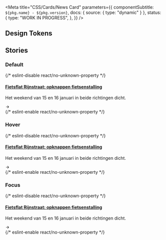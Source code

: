
<Meta
  title="CSS/Cards/News Card"
  parameters={{
    componentSubtitle: `${pkg.name} - ${pkg.version}`,
    docs: { source: { type: "dynamic" } },
    status: {
      type: "WORK IN PROGRESS",
    },
  }}
/>

<Description markdown={readme} />

## Design Tokens

<DesignTokenDocBlock categoryName="Hero" viewType="table" />

## Stories

### Default

<Canvas>
  {/* eslint-disable react/no-unknown-property */}
  <Story name="Default">
    <div class="denhaag-card-news">
      <img class="denhaag-card-news__image" src="https://via.placeholder.com/307x173" alt="" />
      <div class="denhaag-card-news__content">
        <h4 class="utrecht-heading-4 denhaag-card-news__heading">
          <a class="denhaag-card-news__link" href="#example-url">
            Fietsflat Rijnstraat: opknappen fietsenstalling
          </a>
        </h4>
        <p class="utrecht-paragraph denhaag-card-news__paragraph">
          Het weekend van 15 en 16 januari in beide richtingen dicht.
        </p>
        <div className="denhaag-card-news__icon">
          <svg
            aria-hidden="true"
            class="denhaag-icon"
            focusable="false"
            height="1em"
            viewBox="0 0 24 24"
            width="1em"
            xmlns="http://www.w3.org/2000/svg"
          >
            <path
              d="M12.293 5.293a1 1 0 011.414 0l6 6a1 1 0 010 1.414l-6 6a1 1 0 01-1.414-1.414L16.586 13H5a1 1 0 110-2h11.586l-4.293-4.293a1 1 0 010-1.414z"
              fill="currentColor"
            />
          </svg>
        </div>
      </div>
    </div>
  </Story>
  {/* eslint-enable react/no-unknown-property */}
</Canvas>

### Hover

<Canvas>
  {/* eslint-disable react/no-unknown-property */}
  <Story name="Hover">
    <div class="denhaag-card-news denhaag-card-news--hover">
      <img class="denhaag-card-news__image" src="https://via.placeholder.com/307x173" alt="" />
      <div class="denhaag-card-news__content">
        <h4 class="utrecht-heading-4 denhaag-card-news__heading">
          <a class="denhaag-card-news__link" href="#example-url">
            Fietsflat Rijnstraat: opknappen fietsenstalling
          </a>
        </h4>
        <p class="utrecht-paragraph denhaag-card-news__paragraph">
          Het weekend van 15 en 16 januari in beide richtingen dicht.
        </p>
        <div className="denhaag-card-news__icon">
          <svg
            aria-hidden="true"
            class="denhaag-icon"
            focusable="false"
            height="1em"
            viewBox="0 0 24 24"
            width="1em"
            xmlns="http://www.w3.org/2000/svg"
          >
            <path
              d="M12.293 5.293a1 1 0 011.414 0l6 6a1 1 0 010 1.414l-6 6a1 1 0 01-1.414-1.414L16.586 13H5a1 1 0 110-2h11.586l-4.293-4.293a1 1 0 010-1.414z"
              fill="currentColor"
            />
          </svg>
        </div>
      </div>
    </div>
  </Story>
  {/* eslint-enable react/no-unknown-property */}
</Canvas>

### Focus

<Canvas>
  {/* eslint-disable react/no-unknown-property */}
  <Story name="Focus">
    <div class="denhaag-card-news denhaag-card-news--focus">
      <img class="denhaag-card-news__image" src="https://via.placeholder.com/307x173" alt="" />
      <div class="denhaag-card-news__content">
        <h4 class="utrecht-heading-4 denhaag-card-news__heading">
          <a class="denhaag-card-news__link" href="#example-url">
            Fietsflat Rijnstraat: opknappen fietsenstalling
          </a>
        </h4>
        <p class="utrecht-paragraph denhaag-card-news__paragraph">
          Het weekend van 15 en 16 januari in beide richtingen dicht.
        </p>
        <div className="denhaag-card-news__icon">
          <svg
            aria-hidden="true"
            class="denhaag-icon"
            focusable="false"
            height="1em"
            viewBox="0 0 24 24"
            width="1em"
            xmlns="http://www.w3.org/2000/svg"
          >
            <path
              d="M12.293 5.293a1 1 0 011.414 0l6 6a1 1 0 010 1.414l-6 6a1 1 0 01-1.414-1.414L16.586 13H5a1 1 0 110-2h11.586l-4.293-4.293a1 1 0 010-1.414z"
              fill="currentColor"
            />
          </svg>
        </div>
      </div>
    </div>
  </Story>
  {/* eslint-enable react/no-unknown-property */}
</Canvas>
